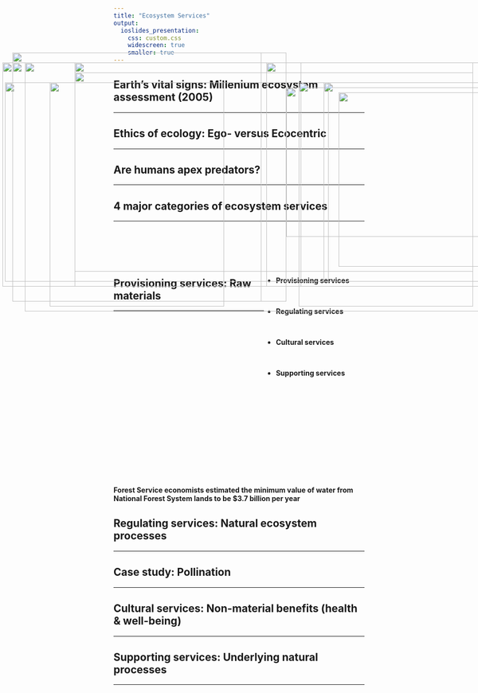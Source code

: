 ```yaml
---
title: "Ecosystem Services"
output: 
  ioslides_presentation:
    css: custom.css
    widescreen: true
    smaller: true
---
```


<!-- ## -->

<!-- <IMG STYLE="position:absolute; TOP:50px; LEFT:125px; WIDTH:800px; HEIGHT:600px" SRC="images/biodiverse.png"> -->

## Earth's vital signs: Millenium ecosystem assessment (2005)
<hr>

<IMG STYLE="position:absolute; TOP:180px; LEFT:50px; WIDTH:1000px; HEIGHT:500px" SRC="images/ma2005.png">

## Ethics of ecology: Ego- versus Ecocentric
<hr>

<IMG STYLE="position:absolute; TOP:180px; LEFT:150px; WIDTH:800px; HEIGHT:450px" SRC="images/ethics.jpg">

## Are humans apex predators?
<hr>

<IMG STYLE="position:absolute; TOP:230px; LEFT:575px; WIDTH:515px; HEIGHT:300px" SRC="images/humansfood.jpeg">

<IMG STYLE="position:absolute; TOP:180px; LEFT:5px; WIDTH:600px; HEIGHT:450px" SRC="images/trophic.png">

## 4 major categories of ecosystem services
<hr>
<br/>
<br/>
<br/>
<br/>

<IMG STYLE="position:absolute; TOP:160px; LEFT:25px; WIDTH:550px; HEIGHT:500px" SRC="images/Ecosystem-Services2.png">

<div style="float: right; width: 40%;">

* **Provisioning services**

<br/>

* **Regulating services**

<br/>

* **Cultural services**

<br/>

* **Supporting services**

 </div>

## Provisioning services: Raw materials
<hr>
<br/>
<br/>
<br/>
<br/>
<br/>
<br/>
<br/>
<br/>
<br/>
<br/>
<br/>
<br/>
<br/>
<br/>
<br/>
<br/>
<br/>
<br/>
<br/>

<IMG STYLE="position:absolute; TOP:200px; LEFT:150px; WIDTH:800px; HEIGHT:400px" SRC="images/provision.png">

**Forest Service economists estimated the minimum value of water from National Forest System lands to be $3.7 billion per year**

## Regulating services: Natural ecosystem processes
<hr>

<IMG STYLE="position:absolute; TOP:220px; LEFT:100px; WIDTH:350px; HEIGHT:450px" SRC="images/catskills2.jpg">

<IMG STYLE="position:absolute; TOP:220px; LEFT:600px; WIDTH:350px; HEIGHT:450px" SRC="images/catskills.jpg">

## Case study: Pollination
<hr>

<IMG STYLE="position:absolute; TOP:160px; LEFT:25px; WIDTH:500px; HEIGHT:500px" SRC="images/pollination.png">

<IMG STYLE="position:absolute; TOP:220px; LEFT:650px; WIDTH:400px; HEIGHT:400px" SRC="images/chinaapple.jpg">

## Cultural services: Non-material benefits (health & well-being)
<hr>

<IMG STYLE="position:absolute; TOP:220px; LEFT:10px; WIDTH:650px; HEIGHT:400px" SRC="images/cultural.png">

<IMG STYLE="position:absolute; TOP:240px; LEFT:680px; WIDTH:400px; HEIGHT:350px" SRC="images/highline.jpg">

<!-- ## Are we disconnected from nature? -->
<!-- <hr> -->

<!-- <IMG STYLE="position:absolute; TOP:220px; LEFT:25px; WIDTH:600px; HEIGHT:400px" SRC="images/naturewords.png"> -->

<!-- <IMG STYLE="position:absolute; TOP:260px; LEFT:625px; WIDTH:450px; HEIGHT:300px" SRC="images/outdoors.jpg"> -->

## Supporting services: Underlying natural processes
<hr>

<IMG STYLE="position:absolute; TOP:180px; LEFT:25px; WIDTH:500px; HEIGHT:450px" SRC="images/photosyn.jpg">

<IMG STYLE="position:absolute; TOP:180px; LEFT:535px; WIDTH:550px; HEIGHT:450px" SRC="images/soil2.jpg">

<!-- ## Conservation and restoration -->
<!-- <hr> -->

<!-- <IMG STYLE="position:absolute; TOP:220px; LEFT:150px; WIDTH:800px; HEIGHT:400px" SRC="images/pest_recovery.jpg"> -->

<!-- ## The importance of connectedness -->
<!-- <hr> -->

<!-- <IMG STYLE="position:absolute; TOP:175px; LEFT:100px; WIDTH:300px; HEIGHT:450px" SRC="images/corridors.jpg"> -->

<!-- <IMG STYLE="position:absolute; TOP:175px; LEFT:500px; WIDTH:550px; HEIGHT:450px" SRC="images/corridors2.jpg"> -->

<!-- ## -->

<!-- <IMG STYLE="position:absolute; TOP:75px; LEFT:100px; WIDTH:900px; HEIGHT:600px" SRC="images/agri.jpg"> -->

<!-- ##  -->

<!-- <IMG STYLE="position:absolute; TOP:150px; LEFT:100px; WIDTH:900px; HEIGHT:450px" SRC="images/urban.png"> -->
